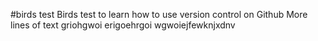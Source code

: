 #birds test
Birds test to learn how to use version control on Github
More lines of text
griohgwoi
erigoehrgoi
wgwoiejfewknjxdnv